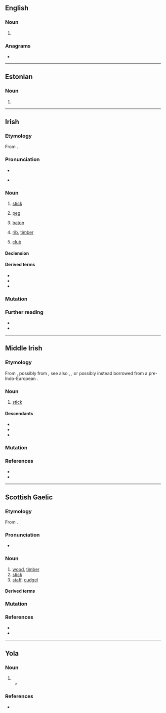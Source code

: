 ==English==

===Noun===
{{en-noun}}

# {{obsolete spelling of|en|maid}}

===Anagrams===
* {{anagrams|en|a=adeim|Maedi|Media|aimed|amide|media}}

----

==Estonian==

===Noun===
{{head|et|noun form}}

# {{noun form of|et|mai||gen|p}}

----

==Irish==

===Etymology===
From {{inh|ga|mga|maide}}.

===Pronunciation===
* {{IPA|ga|/ˈmˠadʲə/}}
* {{a|Ulster}} {{IPA|ga|/ˈmˠædʲə/}}

===Noun===
{{ga-noun|m|~|maidí}}

# [[stick]]
#: {{syn|ga|bata|slat}}
# [[peg]]
#: {{syn|ga|tairne|pionna|bacán}}
# [[baton]]
#: {{syn|ga|bata}}
# {{lb|ga|nautical}} [[rib]], [[timber]]
#: {{syn|ga|easna}}
# {{lb|ga|golf}} [[club]]

====Declension====
{{ga-decl-m4|m|aide|aidí}}

====Derived terms====
* {{l|ga|maide gainimh||sand wedge}}
* {{l|ga|maide mór||driver}}
* {{l|ga|slis den seanmhaide||chip off the old block}}

===Mutation===
{{ga-mut}}

===Further reading===
* {{R:DIL|31298}}
* {{R:ga:Quiggin|32}}

----

==Middle Irish==

===Etymology===
From {{inh|mga|cel-pro|*mazdyo-|t=stick}}, possibly from {{der|mga|ine-pro|*masdo-}}, see also {{cog|gem-pro|*mastaz}}, {{cog|la|malus#Etymology 3|malus|t=pole}}, or possibly instead borrowed from a pre-Indo-European {{der|mga|qfa-sub|-}}.

===Noun===
{{head|mga|noun|g=m}}

# [[stick]]

====Descendants====
* {{desc|ga|maide}}
* {{desc|gv|maidjey}}
* {{desc|gd|maide}}

===Mutation===
{{mga-mutation|m|aide}}

===References===
* {{R:DIL|31298}}
* {{R:cel:EDPC|head=mazdyo-|pages=260-61}}

----

==Scottish Gaelic==

===Etymology===
From {{inh|gd|mga|maide}}.

===Pronunciation===
* {{IPA|gd|/ˈmatʲə/}}

===Noun===
{{gd-noun|g=m|gen=maide|pl=maidean|pl2=maideachan}}

# [[wood]], [[timber]]
# [[stick]]
# [[staff]], [[cudgel]]

====Derived terms====
{{der3|gd|{{l|gd|ceann-maide||block, blockhead}}
|{{l|gd|clàr-maide||stick laid across a doorway to close up the space between door and floor and exclude wind}}
|{{l|gd|each-maide||mason's tress}}
|{{l|gd|maide a' bhallain||stick run through the handles of a tub when carrying it}}
|{{l|gd|maide a' bhuntàta||stick for mashing potatoes}}
|{{l|gd|maide-briste||broken stick; pair of tongs formed of a broken stick}}
|{{l|gd|maide-builg||bilge-piece of boat}}
|{{l|gd|maide-buinn||base or stock of a spinning-wheel}}
|{{l|gd|maide-ceangail||piece of wood joining the two beams of the rafters of a house}}
|{{l|gd|maide-coire||spirtle}}
|{{l|gd|maide-crois||crutch}}
|{{l|gd|maide-doichill||stick placed across a doorway instead of closing the door, when people were dining}}
|{{l|gd|maide-droma||roof tree}}
|{{l|gd|maide-feannaig||projecting piece of wood which appears above the thatch at each end of a blackhouse}}
|{{l|gd|maide-frasaidh||stick used for separating the ears of corn from the sheaves}}
|{{l|gd|maide-leigidh||weaver's turning-stick}}
|{{l|gd|maide-lunndaidh||lever, handspike}}
|{{l|gd|maide-measg||boy's top}}
|{{l|gd|maide meatair||metre stick}}
|{{l|gd|maide-meidhe||beam of a balance}}
|{{l|gd|maide-milis||liquorice}}
|{{l|gd|maide-nigheadaireachd||washing-stick}}
|{{l|gd|maide-poit||thivel, pot-stick, spirtle}}
|{{l|gd|maide-reang||stringer of a boat; ladder-step}}
|{{l|gd|maide-singlidh||single-stick}}
|{{l|gd|cas-mhaide||wooden leg}}
|{{l|gd|aon-mhaide||simultaneous pull}}
|{{l|gd|làir-mhaide||see-saw}}
|{{l|gd|maide-snìomh||distaff}}}}

===Mutation===
{{gd-mut-cons|m|aide}}

===References===
* {{R:DIL|31298}}
* {{R:Dwelly}}

----
==Yola==

===Noun===
{{head|yol|noun}}

# {{alt form|yol|mydhen}}
#* {{quote-book|yol|year=1867|chapter=DR. RUSSELL ON THE INHABITANTS AND DIALECT OF THE BARONY OF FORTH|title=APPENDIX|passage=A '''maide''' vrem a Bearlough,|translation=———————————}}

===References===
* {{R:Poole 1867|page=130}}